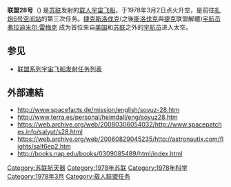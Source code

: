 {{noteTA
|G1=Aero
}}
{{Infobox spaceflight
| name               = 联盟28号 
| insignia           = 
| spacecraft_type    = Soyus 7K-T 
| crew_size          = 2 

| launch_date        = 1978年3月2日<br />15:28 {{lang|en|[[UTC|UTC]]}} 
| orbit_apoapsis     = 275.6 公里
| orbit_periapsis    = 198.9 公里
| orbit_period       = 88.95 分钟
| orbit_inclination  = 51.65°
| apsis              = 地
| landing_date       = 1978年3月10日<br />13:44 {{lang|en|UTC}}
| landing_site       = 
| mission_duration   = 7天22小时16分钟
| orbits_completed   = 

| launch_mass        = {{convert|6800|kg|lb}}

| crew_photo         = 
| crew_photo_caption = 
| previous_mission   = [[联盟27号|联盟27号]]
| next_mission       = [[联盟29号|联盟29号]]
| programme          = [[联盟计划|联盟计划]]<br/><small>（载人任务）</small>
}}
'''联盟28号'''（{{lang-ru|Союз-28}}) 是[[苏联|苏联]]发射的[[载人宇宙飞船|载人宇宙飞船]]，于1978年3月2日点火升空，是前往[[礼炮6号空间站|礼炮6号空间站]]的第三次任务。[[捷克斯洛伐克|捷克斯洛伐克]](之後[[斯洛伐克|斯洛伐克]]與[[捷克|捷克]]联盟解體)[[宇航员|宇航员]][[弗拉迪米尔·雷梅克|弗拉迪米尔·雷梅克]] 成为首位来自[[美国|美国]]和[[苏联|苏联]]之外的[[宇航员|宇航员]]进入太空。

==参见==
*[[联盟系列宇宙飞船发射任务列表|联盟系列宇宙飞船发射任务列表]]

==外部連結==
*http://www.spacefacts.de/mission/english/soyuz-28.htm {{Wayback|url=http://www.spacefacts.de/mission/english/soyuz-28.htm |date=20200613010541 }}
*http://www.terra.es/personal/heimdall/eng/soyuz28.htm {{Wayback|url=http://www.terra.es/personal/heimdall/eng/soyuz28.htm |date=20040628065349 }}
*https://web.archive.org/web/20080306054032/http://www.spacepatches.info/salyut/s28.html
*https://web.archive.org/web/20060829045235/http://astronautix.com/flights/salt6ep2.htm
*http://books.nap.edu/books/0309085489/html/index.html {{Wayback|url=http://books.nap.edu/books/0309085489/html/index.html |date=20030924061519 }}

{{联盟计划}}

{{Spacecraft-stub}}

[[Category:苏联航天器|Category:苏联航天器]]
[[Category:1978年苏联|Category:1978年苏联]]
[[Category:1978年科学|Category:1978年科学]]
[[Category:1978年3月|Category:1978年3月]]
[[Category:载人联盟任务|Category:载人联盟任务]]
